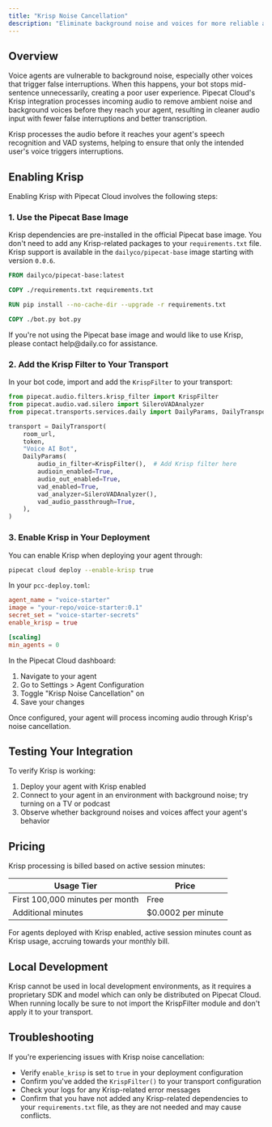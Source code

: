 ```yaml
---
title: "Krisp Noise Cancellation"
description: "Eliminate background noise and voices for more reliable agent interactions"
---
```


## Overview

Voice agents are vulnerable to background noise, especially other voices that trigger false interruptions. When this happens, your bot stops mid-sentence unnecessarily, creating a poor user experience. Pipecat Cloud's Krisp integration processes incoming audio to remove ambient noise and background voices before they reach your agent, resulting in cleaner audio input with fewer false interruptions and better transcription.

<Info>
  Krisp processes the audio before it reaches your agent's speech recognition
  and VAD systems, helping to ensure that only the intended user's voice
  triggers interruptions.
</Info>

## Enabling Krisp

Enabling Krisp with Pipecat Cloud involves the following steps:

### 1. Use the Pipecat Base Image

Krisp dependencies are pre-installed in the official Pipecat base image. You don't need to add any Krisp-related packages to your `requirements.txt` file. Krisp support is available in the `dailyco/pipecat-base` image starting with version `0.0.6`.

```dockerfile
FROM dailyco/pipecat-base:latest

COPY ./requirements.txt requirements.txt

RUN pip install --no-cache-dir --upgrade -r requirements.txt

COPY ./bot.py bot.py
```

<Note>
  If you're not using the Pipecat base image and would like to use Krisp, please
  contact help@daily.co for assistance.
</Note>

### 2. Add the Krisp Filter to Your Transport

In your bot code, import and add the `KrispFilter` to your transport:

```python
from pipecat.audio.filters.krisp_filter import KrispFilter
from pipecat.audio.vad.silero import SileroVADAnalyzer
from pipecat.transports.services.daily import DailyParams, DailyTransport

transport = DailyTransport(
    room_url,
    token,
    "Voice AI Bot",
    DailyParams(
        audio_in_filter=KrispFilter(),  # Add Krisp filter here
        audioin_enabled=True,
        audio_out_enabled=True,
        vad_enabled=True,
        vad_analyzer=SileroVADAnalyzer(),
        vad_audio_passthrough=True,
    ),
)
```

### 3. Enable Krisp in Your Deployment

You can enable Krisp when deploying your agent through:

<Tabs>
  <Tab title="CLI">
  
  ```bash
  pipecat cloud deploy --enable-krisp true
  ```

  </Tab>
  <Tab title="Config File">
  
In your `pcc-deploy.toml`:
    
```toml
agent_name = "voice-starter"
image = "your-repo/voice-starter:0.1"
secret_set = "voice-starter-secrets"
enable_krisp = true

[scaling]
min_agents = 0

```
  </Tab>
  <Tab title="Dashboard">

  In the Pipecat Cloud dashboard:

  1. Navigate to your agent
  2. Go to Settings > Agent Configuration
  3. Toggle "Krisp Noise Cancellation" on
  4. Save your changes

  </Tab>
</Tabs>

<Check>
  Once configured, your agent will process incoming audio through Krisp's noise
  cancellation.
</Check>

## Testing Your Integration

To verify Krisp is working:

1. Deploy your agent with Krisp enabled
2. Connect to your agent in an environment with background noise; try turning on a TV or podcast
3. Observe whether background noises and voices affect your agent's behavior

## Pricing

Krisp processing is billed based on active session minutes:

| Usage Tier                      | Price              |
| ------------------------------- | ------------------ |
| First 100,000 minutes per month | Free               |
| Additional minutes              | $0.0002 per minute |

<Note>
  For agents deployed with Krisp enabled, active session minutes count as Krisp
  usage, accruing towards your monthly bill.
</Note>

## Local Development

Krisp cannot be used in local development environments, as it requires a proprietary SDK and model which can only be distributed on Pipecat Cloud. When running locally be sure to not import the KrispFilter module and don't apply it to your transport.

## Troubleshooting

If you're experiencing issues with Krisp noise cancellation:

- Verify `enable_krisp` is set to `true` in your deployment configuration
- Confirm you've added the `KrispFilter()` to your transport configuration
- Check your logs for any Krisp-related error messages
- Confirm that you have not added any Krisp-related dependencies to your `requirements.txt` file, as they are not needed and may cause conflicts.
```
